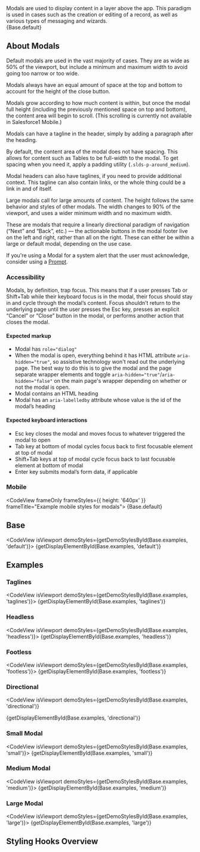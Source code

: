 
<div className="doc lead">
  Modals are used to display content in a layer above the app. This paradigm is
  used in cases such as the creation or editing of a record, as well as various
  types of messaging and wizards.
</div>

<CodeView exampleOnly isViewport demoStyles="height: 640px;">
  {Base.default}
</CodeView>

## About Modals

Default modals are used in the vast majority of cases. They are as wide as 50% of the viewport, but include a minimum and maximum width to avoid going too narrow or too wide.

Modals always have an equal amount of space at the top and bottom to account for the height of the close button.

Modals grow according to how much content is within, but once the modal full height (including the previously mentioned space on top and bottom), the content area will begin to scroll. (This scrolling is currently not available in Salesforce1 Mobile.)

Modals can have a tagline in the header, simply by adding a paragraph after the heading.

By default, the content area of the modal does not have spacing. This allows for content such as Tables to be full-width to the modal. To get spacing when you need it, apply a padding utility (`.slds-p-around_medium`).

Modal headers can also have taglines, if you need to provide additional context. This tagline can also contain links, or the whole thing could be a link in and of itself.

Large modals call for large amounts of content. The height follows the same behavior and styles of other modals. The width changes to 90% of the viewport, and uses a wider minimum width and no maximum width.

These are modals that require a linearly directional paradigm of navigation (“Next” and “Back”, etc.) — the actionable buttons in the modal footer live on the left and right, rather than all on the right. These can either be within a large or default modal, depending on the use case.

If you're using a Modal for a system alert that the user must acknowledge, consider using a [Prompt](/components/prompt).

### Accessibility

Modals, by definition, trap focus. This means that if a user presses Tab or Shift+Tab while their keyboard focus is in the modal, their focus should stay in and cycle through the modal’s content. Focus shouldn’t return to the underlying page until the user presses the Esc key, presses an explicit “Cancel” or “Close” button in the modal, or performs another action that closes the modal.

#### Expected markup

- Modal has `role="dialog"`
- When the modal is open, everything behind it has HTML attribute `aria-hidden="true"`, so assistive technology won't read out the underlying page. The best way to do this is to give the modal and the page separate wrapper elements and toggle `aria-hidden="true"`/`aria-hidden="false"` on the main page's wrapper depending on whether or not the modal is open.
- Modal contains an HTML heading
- Modal has an `aria-labelledby` attribute whose value is the id of the modal’s heading

#### Expected keyboard interactions

- Esc key closes the modal and moves focus to whatever triggered the modal to open
- Tab key at bottom of modal cycles focus back to first focusable element at top of modal
- Shift+Tab keys at top of modal cycle focus back to last focusable element at bottom of modal
- Enter key submits modal’s form data, if applicable

### Mobile

<MobileBlurb patternSpecificText="modals will have buttons of increased size to accommodate tapping with a finger instead of the more precise mouse cursor" />

<CodeView frameOnly frameStyles={{ height: '640px' }} frameTitle="Example mobile styles for modals">
  {Base.default}
</CodeView>

## Base

<CodeView isViewport demoStyles={getDemoStylesById(Base.examples, 'default')}>
  {getDisplayElementById(Base.examples, 'default')}
</CodeView>

## Examples

### Taglines

<CodeView isViewport demoStyles={getDemoStylesById(Base.examples, 'taglines')}>
  {getDisplayElementById(Base.examples, 'taglines')}
</CodeView>

### Headless

<CodeView isViewport demoStyles={getDemoStylesById(Base.examples, 'headless')}>
  {getDisplayElementById(Base.examples, 'headless')}
</CodeView>

### Footless

<CodeView isViewport demoStyles={getDemoStylesById(Base.examples, 'footless')}>
  {getDisplayElementById(Base.examples, 'footless')}
</CodeView>

### Directional

<CodeView
  isViewport
  demoStyles={getDemoStylesById(Base.examples, 'directional')}
>
  {getDisplayElementById(Base.examples, 'directional')}
</CodeView>

### Small Modal

<CodeView isViewport demoStyles={getDemoStylesById(Base.examples, 'small')}>
  {getDisplayElementById(Base.examples, 'small')}
</CodeView>

### Medium Modal

<CodeView isViewport demoStyles={getDemoStylesById(Base.examples, 'medium')}>
  {getDisplayElementById(Base.examples, 'medium')}
</CodeView>

### Large Modal

<CodeView isViewport demoStyles={getDemoStylesById(Base.examples, 'large')}>
  {getDisplayElementById(Base.examples, 'large')}
</CodeView>

## Styling Hooks Overview

<StylingHooksTable name="modals" type="component" />
